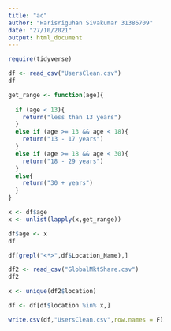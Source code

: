 ---
title: "ac"
author: "Harisriguhan Sivakumar 31386709"
date: "27/10/2021"
output: html_document
---

```{r}
require(tidyverse)
```

```{r}
df <- read_csv("UsersClean.csv")
df
```

```{r}
get_range <- function(age){
  
  if (age < 13){
    return("less than 13 years")
  }
  else if (age >= 13 && age < 18){
    return("13 - 17 years")
  }
  else if (age >= 18 && age < 30){
    return("18 - 29 years")
  }
  else{
    return("30 + years")
  }
}
```

```{r}
x <- df$age
x <- unlist(lapply(x,get_range))
```

```{r}
df$age <- x
df
```

```{r}
df[grepl("<*>",df$Location_Name),]
```

```{r}
df2 <- read_csv("GlobalMktShare.csv")
df2
```
```{r}
x <- unique(df2$location)
```

```{r}
df <- df[df$location %in% x,]
```


```{r}
write.csv(df,"UsersClean.csv",row.names = F)
```

